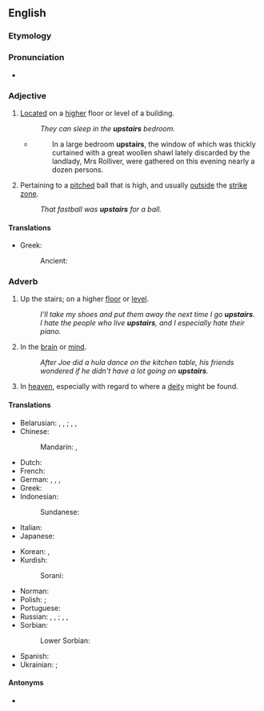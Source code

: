 ==English==

===Etymology===
{{compound|en|up|stair|-s}}

===Pronunciation===
* {{audio|en-us-upstairs.ogg|Audio (US)|lang=en}}

===Adjective===
{{en-adj|further}}

# [[located|Located]] on a [[higher]] floor or level of a building.
#: ''They can sleep in the '''upstairs''' bedroom.''
#* {{RQ:Hardy Tess|IV}}
#*: In a large bedroom '''upstairs''', the window of which was thickly curtained with a great woollen shawl lately discarded by the landlady, Mrs Rolliver, were gathered on this evening nearly a dozen persons.
# {{lb|en|baseball|informal}} Pertaining to a [[pitched]] ball that is high, and usually [[outside]] the [[strike zone]].
#: ''That fastball was '''upstairs''' for a ball.''

====Translations====
{{trans-top|located on a higher floor of a building}}
* Greek:
*: Ancient: {{t|grc|ὑπερῷος}}
{{trans-mid}}
{{trans-bottom}}

===Adverb===
{{en-adv|further}}

# Up the stairs; on a higher [[floor]] or [[level]].
#: ''I'll take my shoes and put them away the next time I go '''upstairs'''.''
#: ''I hate the people who live '''upstairs''', and I especially hate their piano.''
# {{lb|en|informal}} In the [[brain]] or [[mind]].
#: ''After Joe did a hula dance on the kitchen table, his friends wondered if he didn't have a lot going on '''upstairs'''.''
# {{lb|en|informal}} In [[heaven]], especially with regard to where a [[deity]] might be found.

====Translations====
{{trans-top|up the stairs; on a higher floor or level}}
* Belarusian: {{qualifier|direction}} {{t|be|наве́рх|sc=Cyrl}}, {{t|be|уве́рх|sc=Cyrl}}, {{t|be|ўверх|sc=Cyrl}}; {{qualifier|location}} {{l|be|наве́рсе|sc=Cyrl}}, {{t|be|уве́рсе|sc=Cyrl}}, {{t|be|ўве́рсе|sc=Cyrl}}
* Chinese:
*: Mandarin: {{t+|cmn|樓上|sc=Hani}}, {{t+|cmn|楼上|tr=lóushàng|sc=Hani}}
* Dutch: {{t+|nl|boven}}
* French: {{t+|fr|en haut}}
* German: {{t+|de|treppauf}}, {{t+|de|oben}}, {{t|de|nach oben}} {{qualifier|where to}}, {{t+|de|herauf}}
* Greek: {{t+|el|πάνω}}
* Indonesian: {{t|id|lantai atas}}
*: Sundanese: {{t|su|tonggoh}}
* Italian: {{t|it|di sopra}}
* Japanese: {{t|ja|階上|tr=かいじょう, kaijō|sc=Jpan}}
{{trans-mid}}
* Korean: {{t+|ko|위층|alt=위층에|sc=Kore}}, {{t+|ko|위층|alt=위층으로|sc=Kore}} {{qualifier|where to}}
* Kurdish:
*: Sorani: {{t|ku|سه‌ره‌وه‌|tr=sarawa|sc=ku-Arab}}
* Norman: {{t|nrf|à haut}}
* Polish: {{t|pl|na górze}} {{qualifier|where}}; {{t|pl|na górę}} {{qualifier|where to}}
* Portuguese: {{t+|pt|em cima}}
* Russian: {{t+|ru|наверху́}} {{qualifier|where}}, {{t+|ru|вверху́}} {{qualifier|where}}, {{t|ru|на ве́рхнем этаже́}} {{qualifier|where}}; {{t+|ru|наве́рх}} {{qualifier|where to}}, {{t+|ru|вверх}} {{qualifier|where to}}, {{t|ru|на ве́рхний эта́ж}} {{qualifier|where to}}
* Sorbian:
*: Lower Sorbian: {{t|dsb|górjejce}}
* Spanish: {{t+|es|arriba}}
* Ukrainian: {{qualifier|location}} {{t+|uk|вгорі́|sc=Cyrl}}; {{qualifier|direction}} {{t+|uk|вго́ру|sc=Cyrl}}
{{trans-bottom}}

====Antonyms====
* {{l|en|downstairs}}